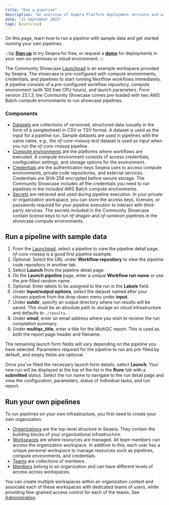 ```yaml
---
title: "Run a pipeline"
description: "An overview of Seqera Platform deployment versions and ways to run Seqera."
date: "15 September 2023"
tags: [overview]
---
```


On this page, learn how to run a pipeline with sample data and get started running your own pipelines.

:::tip
[**Sign up**](https://tower.nf "Seqera Platform") to try Seqera for free, or request a [**demo**](https://cloud.tower.nf/demo/ "Seqera Platform Demo") for deployments in your own on-premises or cloud environment.
:::

The Community Showcase [Launchpad](../launch/launchpad.mdx) is an example workspace provided by Seqera. The showcase is pre-configured with compute environments, credentials, and pipelines to start running Nextflow workflows immediately. A pipeline consists of a pre-configured workflow repository, compute environment (with 100 free CPU hours), and launch parameters. From version 23.1.3, the Community Showcase comes pre-loaded with two AWS Batch compute environments to run showcase pipelines.

### Components

- [Datasets](../data/datasets.mdx) are collections of versioned, structured data (usually in the form of a samplesheet) in CSV or TSV format. A dataset is used as the input for a pipeline run. Sample datasets are used in pipelines with the same name, e.g., the _nf-core-rnaseq-test_ dataset is used as input when you run the _nf-core-rnaseq_ pipeline.
- [Compute environments](../compute-envs/overview.mdx) are the platforms where workflows are executed. A compute environment consists of access credentials, configuration settings, and storage options for the environment.
- [Credentials](../credentials/overview.mdx) are the authentication keys Seqera uses to access compute environments, private code repositories, and external services. Credentials are SHA-256 encrypted before secure storage. The Community Showcase includes all the credentials you need to run pipelines in the included AWS Batch compute environments.
- [Secrets](../secrets/overview.mdx) are retrieved and used during pipeline execution. In your private or organization workspace, you can store the access keys, licenses, or passwords required for your pipeline execution to interact with third-party services. The secrets included in the Community Showcase contain license keys to run _nf-dragen_ and _nf-sentieon_ pipelines in the showcase compute environments.

## Run a pipeline with sample data

1. From the [Launchpad](../launch/launchpad.mdx), select a pipeline to view the pipeline detail page. _nf-core-rnaseq_ is a good first pipeline example.
2. Optional: Select the URL under **Workflow repository** to view the pipeline code repository in another tab.
3. Select **Launch** from the pipeline detail page.
4. On the **Launch pipeline** page, enter a unique **Workflow run name** or use the pre-filled random name.
5. Optional: Enter labels to be assigned to the run in the **Labels** field.
6. Under **Input/output options**, select the dataset named after your chosen pipeline from the drop-down menu under **input**.
7. Under **outdir**, specify an output directory where run results will be saved. This must be an absolute path to storage on cloud infrastructure and defaults to `./results`.
8. Under **email**, enter an email address where you wish to receive the run completion summary.
9. Under **multiqc_title**, enter a title for the MultiQC report. This is used as both the report page header and filename.

The remaining launch form fields will vary depending on the pipeline you have selected. Parameters required for the pipeline to run are pre-filled by default, and empty fields are optional.

Once you've filled the necessary launch form details, select **Launch**. Your new run will be displayed at the top of the list in the **Runs** tab with a **submitted** status. Select the run name to navigate to the run detail page and view the configuration, parameters, status of individual tasks, and run report.

## Run your own pipelines

To run pipelines on your own infrastructure, you first need to create your own organization.

* [Organizations](../orgs-and-teams/organizations.mdx) are the top-level structure in Seqera. They contain the building blocks of your organizational infrastructure.
* [Workspaces](../orgs-and-teams/workspace-management.mdx) are where resources are managed. All team members can access the organization workspace. In addition to this, each user has a unique personal workspace to manage resources such as pipelines, compute environments, and credentials.
* [Teams](../orgs-and-teams/organizations.mdx) are collections of members.
* [Members](../administration/overview.mdx#membership-administration) belong to an organization and can have different levels of access across workspaces.

You can create multiple workspaces within an organization context and associate each of these workspaces with dedicated teams of users, while providing fine-grained access control for each of the teams. See [Administration](../orgs-and-teams/organizations.mdx).
